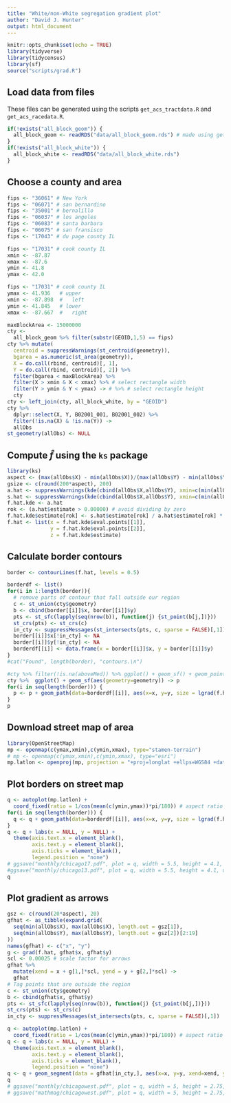 ```yaml
---
title: "White/non-White segregation gradient plot"
author: "David J. Hunter"
output: html_document
---
```


```r
knitr::opts_chunk$set(echo = TRUE)
library(tidyverse)
library(tidycensus)
library(sf)
source("scripts/grad.R")
```


## Load data from files

These files can be generated using the scripts `get_acs_tractdata.R` and `get_acs_racedata.R`.

```r
if(!exists("all_block_geom")) {
  all_block_geom <- readRDS("data/all_block_geom.rds") # made using get_acs_tractdata.R
}
if(!exists("all_block_white")) {
  all_block_white <- readRDS("data/all_block_white.rds")
}
```

## Choose a county and area

```r
fips <- "36061" # New York
fips <- "06071" # san bernardino
fips <- "35001" # bernalillo
fips <- "06037" # los angeles
fips <- "06083" # santa barbara
fips <- "06075" # san fransisco
fips <- "17043" # du page county IL

fips <- "17031" # cook county IL
xmin <- -87.87
xmax <- -87.6
ymin <- 41.8
ymax <- 42.0

fips <- "17031" # cook county IL
ymax <- 41.936   # upper
xmin <- -87.898  #   left
ymin <- 41.845   # lower
xmax <- -87.667  #   right

maxBlockArea <- 15000000
cty <-
  all_block_geom %>% filter(substr(GEOID,1,5) == fips)
cty %>% mutate(
  centroid = suppressWarnings(st_centroid(geometry)),
  bgarea = as.numeric(st_area(geometry)),
  X = do.call(rbind, centroid)[, 1],
  Y = do.call(rbind, centroid)[, 2]) %>%
  filter(bgarea < maxBlockArea) %>%
  filter(X > xmin & X < xmax) %>% # select rectangle width
  filter(Y > ymin & Y < ymax) -> # %>% # select rectangle height
  cty
cty <- left_join(cty, all_block_white, by = "GEOID")
cty %>%
  dplyr::select(X, Y, B02001_001, B02001_002) %>%
  filter(!is.na(X) & !is.na(Y)) ->
  allObs
st_geometry(allObs) <- NULL
```

## Compute $\hat{f}$ using the `ks` package

```r
library(ks)
aspect <- (max(allObs$X) - min(allObs$X))/(max(allObs$Y) - min(allObs$Y))
gsize <- c(round(200*aspect), 200)
a.hat <- suppressWarnings(kde(cbind(allObs$X,allObs$Y), xmin=c(min(allObs$X), min(allObs$Y)), xmax=c(max(allObs$X), max(allObs$Y)), gridsize = gsize, w = allObs$B02001_001))
s.hat <- suppressWarnings(kde(cbind(allObs$X,allObs$Y), xmin=c(min(allObs$X), min(allObs$Y)), xmax=c(max(allObs$X), max(allObs$Y)), gridsize = gsize, w = allObs$B02001_002))
f.hat.kde <- a.hat
rok <- (a.hat$estimate > 0.00000) # avoid dividing by zero
f.hat.kde$estimate[rok] <- s.hat$estimate[rok] / a.hat$estimate[rok] * sum(allObs$B02001_002) / sum(allObs$B02001_001)
f.hat <- list(x = f.hat.kde$eval.points[[1]],
              y = f.hat.kde$eval.points[[2]],
              z = f.hat.kde$estimate)
```

## Calculate border contours

```r
border <- contourLines(f.hat, levels = 0.5)

borderdf <- list()
for(i in 1:length(border)){
  # remove parts of contour that fall outside our region
  c <- st_union(cty$geometry)
  b <- cbind(border[[i]]$x, border[[i]]$y)
  pts <- st_sfc(lapply(seq(nrow(b)), function(j) {st_point(b[j,])}))
  st_crs(pts) <- st_crs(c)
  in_cty <- suppressMessages(st_intersects(pts, c, sparse = FALSE)[,1])
  border[[i]]$x[!in_cty] <- NA
  border[[i]]$y[!in_cty] <- NA
  borderdf[[i]] <- data.frame(x = border[[i]]$x, y = border[[i]]$y)
}
#cat("Found", length(border), "contours.\n")

#cty %>% filter(!is.na(aboveMed)) %>% ggplot() + geom_sf() + geom_point(aes(color=aboveMed,x=X, y=Y)) -> p
cty %>%  ggplot() + geom_sf(aes(geometry=geometry)) -> p
for(i in seq(length(border))) {
  p <- p + geom_path(data=borderdf[[i]], aes(x=x, y=y, size = lgrad(f.hat, x, y), color = lgrad(f.hat, x, y))) + scale_size(range = c(0.1, 3)) + scale_color_gradient(low="blue", high = "red")
}
p
```

## Download street map of area

```r
library(OpenStreetMap)
mp <- openmap(c(ymax,xmin),c(ymin,xmax), type="stamen-terrain")
# mp <- openmap(c(ymax,xmin),c(ymin,xmax), type="esri")
mp.latlon <- openproj(mp, projection = "+proj=longlat +ellps=WGS84 +datum=WGS84 +no_defs")
```

## Plot borders on street map

```r
q <- autoplot(mp.latlon) +
  coord_fixed(ratio = 1/cos(mean(c(ymin,ymax))*pi/180)) # aspect ratio correction
for(i in seq(length(border))) {
  q <- q + geom_path(data=borderdf[[i]], aes(x=x, y=y, size = lgrad(f.hat, x, y), color = lgrad(f.hat, x, y))) + scale_size(range = c(0.1, 5)) + scale_color_gradient(low="blue", high = "red")
}
q <- q + labs(x = NULL, y = NULL) +
  theme(axis.text.x = element_blank(),
        axis.text.y = element_blank(),
        axis.ticks = element_blank(),
        legend.position = "none")
# ggsave("monthly/chicago17.pdf", plot = q, width = 5.5, height = 4.1, units = "in")
#ggsave("monthly/chicago13.pdf", plot = q, width = 5.5, height = 4.1, units = "in")
q
```

## Plot gradient as arrows

```r
gsz <- c(round(20*aspect), 20)
gfhat <- as_tibble(expand.grid(
  seq(min(allObs$X), max(allObs$X), length.out = gsz[1]),
  seq(min(allObs$Y), max(allObs$Y), length.out = gsz[2])[2:19]
))
names(gfhat) <- c("x", "y")
g <- grad(f.hat, gfhat$x, gfhat$y)
scl <- 0.00025 # scale factor for arrows
gfhat %>%
  mutate(xend = x + g[1,]*scl, yend = y + g[2,]*scl) ->
  gfhat
# Tag points that are outside the region
c <- st_union(cty$geometry)
b <- cbind(gfhat$x, gfhat$y)
pts <- st_sfc(lapply(seq(nrow(b)), function(j) {st_point(b[j,])}))
st_crs(pts) <- st_crs(c)
in_cty <- suppressMessages(st_intersects(pts, c, sparse = FALSE)[,1])

q <- autoplot(mp.latlon) +
  coord_fixed(ratio = 1/cos(mean(c(ymin,ymax))*pi/180)) # aspect ratio correction
q <- q + labs(x = NULL, y = NULL) +
  theme(axis.text.x = element_blank(),
        axis.text.y = element_blank(),
        axis.ticks = element_blank(),
        legend.position = "none")  
q <- q + geom_segment(data = gfhat[in_cty,], aes(x=x, y=y, xend=xend, yend=yend), arrow = arrow(angle = 25, length = unit(0.01, "npc")))
q
# ggsave("monthly/chicagowest.pdf", plot = q, width = 5, height = 2.75, units = "in")
# ggsave("mathmag/chicagowest.pdf", plot = q, width = 5, height = 2.75, units = "in")
```
